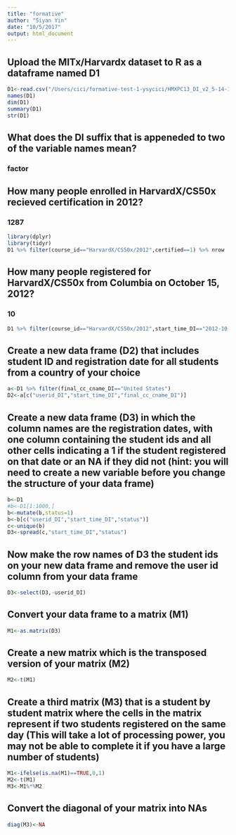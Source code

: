 ```yaml
---
title: "formative"
author: "Siyan Yin"
date: "10/5/2017"
output: html_document
---
```

## Upload the MITx/Harvardx dataset to R as a dataframe named D1
```r
D1<-read.csv("/Users/cici/formative-test-1-ysycici/HMXPC13_DI_v2_5-14-14.csv")
names(D1)
dim(D1)
summary(D1)
str(D1)
```


## What does the DI suffix that is appeneded to two of the variable names mean?
### factor


## How many people enrolled in HarvardX/CS50x recieved certification in 2012? 
### 1287
```r
library(dplyr)
library(tidyr)
D1 %>% filter(course_id=="HarvardX/CS50x/2012",certified==1) %>% nrow
```


## How many people registered for HarvardX/CS50x from Columbia on October 15, 2012?
### 10
```r
D1 %>% filter(course_id=="HarvardX/CS50x/2012",start_time_DI=="2012-10-15",final_cc_cname_DI=="Colombia") %>% nrow
```


## Create a new data frame (D2) that includes student ID and registration date for all students from a country of your choice
```r
a<-D1 %>% filter(final_cc_cname_DI=="United States")
D2<-a[c("userid_DI","start_time_DI","final_cc_cname_DI")]
```


## Create a new data frame (D3) in which the column names are the registration dates, with one column containing the student ids and all other cells indicating a 1 if the student registered on that date or an NA if they did not (hint: you will need to create a new variable before you change the structure of your data frame)
```r
b<-D1
#b<-D1[1:1000,]
b<-mutate(b,status=1)
b<-b[c("userid_DI","start_time_DI","status")]
c<-unique(b)
D3<-spread(c,"start_time_DI","status")
```


## Now make the row names of D3 the student ids on your new data frame and remove the user id column from your data frame
```r
D3<-select(D3,-userid_DI)
```


## Convert your data frame to a matrix (M1)
```r
M1<-as.matrix(D3)
```


## Create a new matrix which is the transposed version of your matrix (M2)
```r
M2<-t(M1)
```


## Create a third matrix (M3) that is a student by student matrix where the cells in the matrix represent if two students registered on the same day (This will take a lot of processing power, you may not be able to complete it if you have a large number of students)
```r
M1<-ifelse(is.na(M1)==TRUE,0,1)
M2<-t(M1)
M3<-M1%*%M2
```


## Convert the diagonal of your matrix into NAs
```r
diag(M3)<-NA
```

